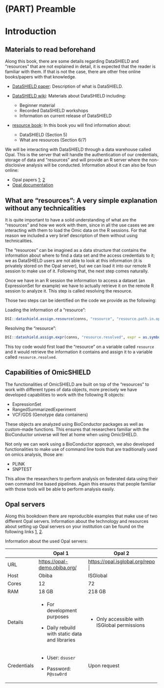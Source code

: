 # (PART) Preamble {.unnumbered}

# Introduction

## Materials to read beforehand

Along this book, there are some details regarding DataSHIELD and "resources" that are not explained in detail, it is expected that the reader is familiar with them. If that is not the case, there are other free online books/papers with that knowledge.

-   [DataSHIELD paper](https://academic.oup.com/ije/article/43/6/1929/707730?login=true): Description of what is DataSHIELD.

-   [DataSHIELD wiki](https://data2knowledge.atlassian.net/wiki/spaces/DSDEV/overview): Materials about DataSHIELD including:

    -   Beginner material
    -   Recorded DataSHIELD workshops
    -   Information on current release of DataSHIELD

-   [resource book](https://isglobal-brge.github.io/resource_bookdown/index.html): In this book you will find information about:

    -   DataSHIELD (Section 5)
    -   What are resources (Section 6/7)

We will be interacting with DataSHIELD through a data warehouse called Opal. This is the server that will handle the authentication of our credentials, storage of data and "resources" and will provide an R server where the non-disclosive analysis will be conducted. Information about it can also be foun online:

-   Opal papers [1](https://academic.oup.com/ije/article/46/5/1372/4102813?searchresult=1); [2](https://academic.oup.com/ije/article/46/5/1372/4102813?searchresult=1#112563630)
-   [Opal documentation](https://opaldoc.obiba.org/en/latest/)

## What are "resources": A very simple explanation without any technicalities

It is quite important to have a solid understanding of what are the "resources" and how we work with them, since in all the use cases we are interacting with them to load the Omic data on the R sessions. For that reason we included a very brief description of them without using technicalities.

The "resources" can be imagined as a data structure that contains the information about where to find a data set and the access credentials to it; we as DataSHIELD users are not able to look at this information (it is privately stored on the Opal server), but we can load it into our remote R session to make use of it. Following that, the next step comes naturally.

Once we have in an R session the information to access a dataset (an ExpressionSet for example) we have to actually retrieve it on the remote R session to analyze it. This step is called resolving the resource.

Those two steps can be identified on the code we provide as the following:

Loading the information of a "resource":

```r
DSI::datashield.assign.resource(conns, "resource", "resource.path.in.opal.server")
```

Resolving the "resource":

```r
DSI::datashield.assign.expr(conns, "resource.resolved", expr = as.symbol("as.resource.object(resource)"))
```

This toy code would first load the "resource" on a variable called `resource` and it would retrieve the information it contains and assign it to a variable called `resource.resolved`.

## Capabilities of OmicSHIELD

The functionalities of OmicSHIELD are built on top of the "resources" to work with different types of data objects, more precisely we have developed capabilities to work with the following R objects:

-   ExpressionSet
-   RangedSummarizedExperiment
-   VCF/GDS (Genotype data containers)

These objects are analyzed using BioConductor packages as well as custom-made functions. This ensures that researchers familiar with the BioConductor universe will feel at home when using OmicSHIELD.

Not only we can work using a BioConductor approach, we also developed functionalities to make use of command line tools that are traditionally used on omics analysis, those are:

-   PLINK
-   SNPTEST

This allow the researchers to perform analysis on federated data using their own command line based pipelines. Again this ensures that people familiar with those tools will be able to perform analysis easily.

## Opal servers

Along this bookdown there are reproducible examples that make use of two different Opal servers. Information about the technology and resources about setting up Opal servers on your institution can be found on the following links [1](https://www.obiba.org/pages/products/opal/), [2](https://opaldoc.obiba.org/en/latest/admin/installation.html).

Information about the used Opal servers:

+-------------+--------------------------------------------------+-----------------------------------------------+
|             | Opal 1                                           | Opal 2                                        |
+=============+==================================================+===============================================+
| URL         | <https://opal-demo.obiba.org/>                   | <https://opal.isglobal.org/repo>        |
+-------------+--------------------------------------------------+-----------------------------------------------+
| Host        | Obiba                                            | ISGlobal                                      |
+-------------+--------------------------------------------------+-----------------------------------------------+
| Cores       | 12                                               | 72                                            |
+-------------+--------------------------------------------------+-----------------------------------------------+
| RAM         | 18 GB                                            | 218 GB                                        |
+-------------+--------------------------------------------------+-----------------------------------------------+
| Details     | -   For development purposes                     | -   Only accessible with ISGlobal permissions |
|             |                                                  |                                               |
|             | -   Daily rebuild with static data and libraries |                                               |
+-------------+--------------------------------------------------+-----------------------------------------------+
| Credentials | -   User: `dsuser`                               | Upon request                                  |
|             |                                                  |                                               |
|             | -   Password: `P@ssw0rd`                         |                                               |
+-------------+--------------------------------------------------+-----------------------------------------------+
